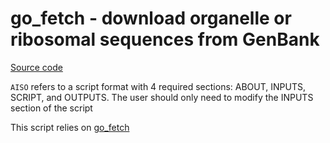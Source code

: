 # go_fetch - download organelle or ribosomal sequences from GenBank

[Source code](https://github.com/dmacguigan/SI-Ocean-DNA/blob/main/scripts/Hydra/AISO_go_fetch.sh)

::: {.callout-note}
`AISO` refers to a script format with 4 required sections: ABOUT, INPUTS, SCRIPT, and OUTPUTS.
The user should only need to modify the INPUTS section of the script
:::

This script relies on [go_fetch](https://github.com/o-william-white/go_fetch)